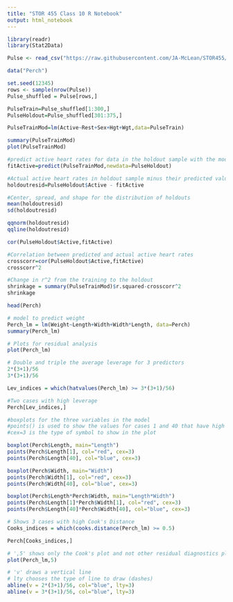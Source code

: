 ```yaml
---
title: "STOR 455 Class 10 R Notebook"
output: html_notebook 
---
```


```r
library(readr)
library(Stat2Data)

Pulse <- read_csv("https://raw.githubusercontent.com/JA-McLean/STOR455/master/data/Pulse.csv")

data("Perch")
```


```r
set.seed(12345)
rows <- sample(nrow(Pulse))
Pulse_shuffled = Pulse[rows,]

PulseTrain=Pulse_shuffled[1:300,]      
PulseHoldout=Pulse_shuffled[301:375,]   
```


```r
PulseTrainMod=lm(Active~Rest+Sex+Hgt+Wgt,data=PulseTrain)

summary(PulseTrainMod)
plot(PulseTrainMod)
```


```r
#predict active heart rates for data in the holdout sample with the model made from the training data
fitActive=predict(PulseTrainMod,newdata=PulseHoldout)

#Actual active heart rates in holdout sample minus their predicted values
holdoutresid=PulseHoldout$Active - fitActive

#Center, spread, and shape for the distribution of holdouts
mean(holdoutresid)
sd(holdoutresid)

qqnorm(holdoutresid)
qqline(holdoutresid)
```


```r
cor(PulseHoldout$Active,fitActive)
```


```r
#Correlation between predicted and actual active heart rates
crosscorr=cor(PulseHoldout$Active,fitActive)
crosscorr^2

#Change in r^2 from the training to the holdout
shrinkage = summary(PulseTrainMod)$r.squared-crosscorr^2
shrinkage
```


```r
head(Perch)
```

```r
# model to predict weight
Perch_lm = lm(Weight~Length+Width+Width*Length, data=Perch)
summary(Perch_lm)

# Plots for residual analysis
plot(Perch_lm)
```


```r
# Double and triple the average leverage for 3 predictors
2*(3+1)/56
3*(3+1)/56

Lev_indices = which(hatvalues(Perch_lm) >= 3*(3+1)/56)

#Two cases with high leverage
Perch[Lev_indices,]
```

```r
#boxplots for the three variables in the model
#points() is used to show the values for cases 1 and 40 that have high leverage
#cex=3 is the type of symbol to show in the plot

boxplot(Perch$Length, main="Length")
points(Perch$Length[1], col="red", cex=3)
points(Perch$Length[40], col="blue", cex=3)

boxplot(Perch$Width, main="Width")
points(Perch$Width[1], col="red", cex=3)
points(Perch$Width[40], col="blue", cex=3)

boxplot(Perch$Length*Perch$Width, main="Length*Width")
points(Perch$Length[1]*Perch$Width[1], col="red", cex=3)
points(Perch$Length[40]*Perch$Width[40], col="blue", cex=3)
```

```r
# Shows 3 cases with high Cook's Distance
Cooks_indices = which(cooks.distance(Perch_lm) >= 0.5)

Perch[Cooks_indices,]

# ',5' shows only the Cook's plot and not other residual diagnostics plots
plot(Perch_lm,5)

# 'v' draws a vertical line
# lty chooses the type of line to draw (dashes)
abline(v = 2*(3+1)/56, col="blue", lty=3)
abline(v = 3*(3+1)/56, col="blue", lty=3)
```